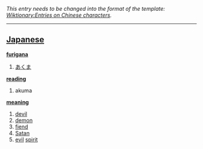 ''This entry needs to be changed into the format of the template: [[Wiktionary:Entries on Chinese characters]].''
----

== [[Japanese]] ==                                          

'''[[furigana]]'''
# [[あくま]]

'''[[reading]]'''
# akuma

'''[[meaning]]'''
# [[devil]]
# [[demon]]
# [[fiend]]
# [[Satan]]
# [[evil]] [[spirit]]
